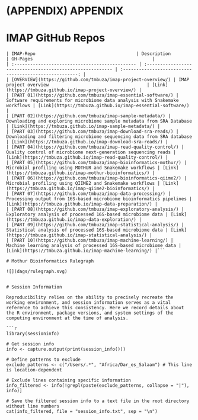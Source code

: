 # (APPENDIX) APPENDIX {-}

# IMAP GitHub Repos

```block

| IMAP-Repo                                      | Description                                               | GH-Pages                                             |
| :---------------------------------------------- | :--------------------------------------------------------- | :-----------------------------------------------------: |
| [OVERVIEW](https://github.com/tmbuza/imap-project-overview/) | IMAP project overview                                     | [Link](https://tmbuza.github.io/imap-project-overview/) |
| [PART 01](https://github.com/tmbuza/imap-essential-software/) | Software requirements for microbiome data analysis with Snakemake workflows | [Link](https://tmbuza.github.io/imap-essential-software/) |
| [PART 02](https://github.com/tmbuza/imap-sample-metadata/) | Downloading and exploring microbiome sample metadata from SRA Database | [Link](https://tmbuza.github.io/imap-sample-metadata/) |
| [PART 03](https://github.com/tmbuza/imap-download-sra-reads/) | Downloading and filtering microbiome sequencing data from SRA database | [Link](https://tmbuza.github.io/imap-download-sra-reads/) |
| [PART 04](https://github.com/tmbuza/imap-read-quality-control/) | Quality control of microbiome next-generation sequencing reads | [Link](https://tmbuza.github.io/imap-read-quality-control/) |
| [PART 05](https://github.com/tmbuza/imap-bioinformatics-mothur/) | Microbial profiling using MOTHUR and Snakemake workflows | [Link](https://tmbuza.github.io/imap-mothur-bioinformatics/) |
| [PART 06](https://github.com/tmbuza/imap-bioinformatics-qiime2/) | Microbial profiling using QIIME2 and Snakemake workflows | [Link](https://tmbuza.github.io/imap-qiime2-bioinformatics/) |
| [PART 07](https://github.com/tmbuza/imap-data-processing/) | Processing output from 16S-based microbiome bioinformatics pipelines | [Link](https://tmbuza.github.io/imap-data-preparation/) |
| [PART 08](https://github.com/tmbuza/imap-exploratory-analysis/) | Exploratory analysis of processed 16S-based microbiome data | [Link](https://tmbuza.github.io/imap-data-exploration/) |
| [PART 09](https://github.com/tmbuza/imap-statistical-analysis/) | Statistical analysis of processed 16S-based microbiome data | [Link](https://tmbuza.github.io/imap-statistical-analysis/) |
| [PART 10](https://github.com/tmbuza/imap-machine-learning/) | Machine learning analysis of processed 16S-based microbiome data | [Link](https://tmbuza.github.io/imap-machine-learning/) |```

# Mothur Bioinformatics Rulegraph

![](dags/rulegraph.svg)


# Session Information

Reproducibility relies on the ability to precisely recreate the working environment, and session information serves as a vital reference to achieve this consistency. Here we record details about the R environment, package versions, and system settings of the computing environment at the time of analysis. 

```r
library(sessioninfo)

# Get session info
info <- capture.output(print(session_info()))

# Define patterns to exclude
exclude_patterns <- c("/Users/.*", "Africa/Dar_es_Salaam") # This line is location-dependent

# Exclude lines containing specific information
info_filtered <- info[!grepl(paste(exclude_patterns, collapse = "|"), info)]

# Save the filtered session info to a text file in the root directory without line numbers
cat(info_filtered, file = "session_info.txt", sep = "\n")

```
